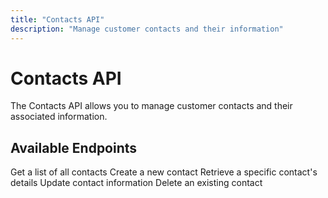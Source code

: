 ```yaml
---
title: "Contacts API"
description: "Manage customer contacts and their information"
---
```


# Contacts API

The Contacts API allows you to manage customer contacts and their associated information.

## Available Endpoints

<CardGroup>
  <Card title="List Contacts" icon="list" href="list-contacts">
    Get a list of all contacts
  </Card>
  <Card title="Create Contact" icon="plus" href="create-contact">
    Create a new contact
  </Card>
  <Card title="Get Contact" icon="circle-info" href="get-contact">
    Retrieve a specific contact's details
  </Card>
  <Card title="Update Contact" icon="pen" href="update-contact">
    Update contact information
  </Card>
  <Card title="Delete Contact" icon="trash" href="delete-contact">
    Delete an existing contact
  </Card>
</CardGroup>